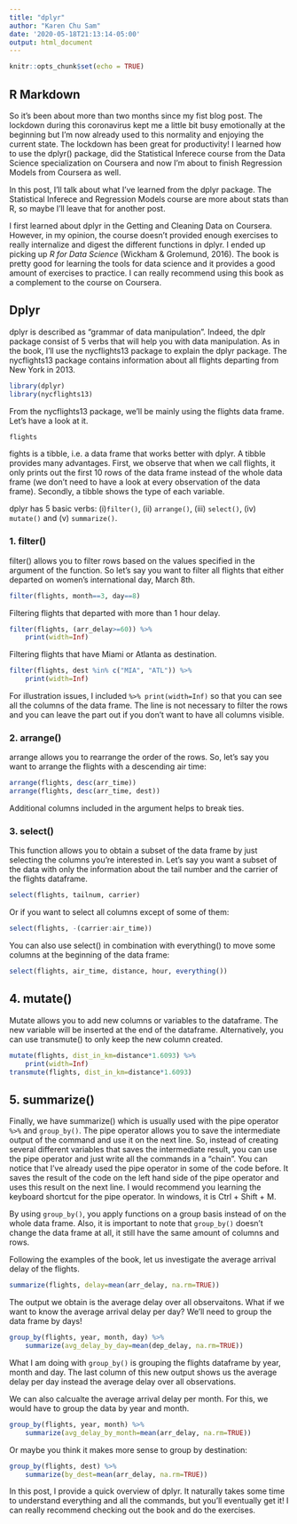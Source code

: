 ```yaml
---
title: "dplyr"
author: "Karen Chu Sam"
date: '2020-05-18T21:13:14-05:00'
output: html_document
---
```


```r
knitr::opts_chunk$set(echo = TRUE)
```

## R Markdown

So it's been about more than two months since my fist blog post. The lockdown during this coronavirus kept me a little bit busy emotionally at the beginning but I'm now already used to this normality and enjoying the current state. The lockdown has been great for productivity! I learned how to use the dplyr() package, did the Statistical Inferece course from the Data Science specialization on Coursera and now I'm about to finish Regression Models from Coursera as well. 

In this post, I'll talk about what I've learned from the dplyr package. The Statistical Inferece and Regression Models course are more about stats than R, so maybe I'll leave that for another post.

I first learned about dplyr in the Getting and Cleaning Data on Coursera. However, in my opinion, the course doesn't provided enough exercises to really internalize and digest the different functions in dplyr. I ended up picking up *R for Data Science* (Wickham & Grolemund, 2016). The book is pretty good for learning the tools for data science and it provides a good amount of exercises to practice. I can really recommend using this book as a complement to the course on Coursera.


## Dplyr

dplyr is described as "grammar of data manipulation". Indeed, the dplr package consist of 5 verbs that will help you with data manipulation. As in the book, I'll use the nycflights13 package to explain the dplyr package. The nycflights13 package contains information about all flights departing from New York in 2013. 

```r
library(dplyr)
library(nycflights13)
```

From the nycflights13 package, we'll be mainly using the flights data frame. Let's have a look at it.
```r
flights
```

fights is a tibble, i.e. a data frame that works better with dplyr. A tibble provides many advantages. First, we observe that when we call flights, it only prints out the first 10 rows of the data frame instead of the whole data frame (we don't need to have a look at every observation of the data frame). Secondly, a tibble shows the type of each variable.

dplyr has 5 basic verbs: (i)`filter()`, (ii) `arrange()`, (iii) `select()`, (iv) `mutate()` and (v) `summarize()`.

### 1. filter()

filter() allows you to filter rows based on the values specified in the argument of the function. So let's say you want to filter all flights that either departed on women's international day, March 8th. 
```r
filter(flights, month==3, day==8)
```

Filtering flights that departed with more than 1 hour delay. 
```r
filter(flights, (arr_delay>=60)) %>% 
    print(width=Inf)
```

Filtering flights that have Miami or Atlanta as destination.
```r
filter(flights, dest %in% c("MIA", "ATL")) %>% 
    print(width=Inf)
```

For illustration issues, I included `%>% print(width=Inf)` so that you can see all the columns of the data frame. The line is not necessary to filter the rows and you can leave the part out if you don't want to have all columns visible.


### 2. arrange()
arrange allows you to rearrange the order of the rows. So, let's say you want to arrange the flights with a descending air time: 
```r
arrange(flights, desc(arr_time))
arrange(flights, desc(arr_time, dest))
```
Additional columns included in the argument helps to break ties.


### 3. select()
This function allows you to obtain a subset of the data frame by just selecting the columns you're interested in. Let's say you want a subset of the data with only the information about the tail number and the carrier of the flights dataframe.
```r
select(flights, tailnum, carrier)
```

Or if you want to select all columns except of some of them:
```r
select(flights, -(carrier:air_time))
```
You can also use select() in combination with everything() to move some columns at the beginning of the data frame:
```r
select(flights, air_time, distance, hour, everything())
```

## 4. mutate()
Mutate allows you to add new columns or variables to the dataframe. The new variable will be inserted at the end of the dataframe. Alternatively, you can use transmute() to only keep the new column created. 
```r
mutate(flights, dist_in_km=distance*1.6093) %>% 
    print(width=Inf)
transmute(flights, dist_in_km=distance*1.6093)
```

## 5. summarize()
Finally, we have summarize() which is usually used with the pipe operator `%>%` and `group_by()`. The pipe operator allows you to save the intermediate output of the command and use it on the next line. So, instead of creating several different variables that saves the intermediate result, you can use the pipe operator and just write all the commands in a "chain". You can notice that I've already used the pipe operator in some of the code before. It saves the result of the code on the left hand side of the pipe operator and uses this result on the next line. I would recommend you learning the keyboard shortcut for the pipe operator. In windows, it is Ctrl + Shift + M.

By using `group_by()`, you apply functions on a group basis instead of on the whole data frame. Also, it is important to note that `group_by()` doesn't change the data frame at all, it still have the same amount of columns and rows. 

Following the examples of the book, let us investigate the average arrival delay of the flights.    
```r
summarize(flights, delay=mean(arr_delay, na.rm=TRUE))
```

The output we obtain is the average delay over all observaitons. 
What if we want to know the average arrival delay per day? We'll need to group the data frame by days! 
```r
group_by(flights, year, month, day) %>% 
    summarize(avg_delay_by_day=mean(dep_delay, na.rm=TRUE))
```

What I am doing with `group_by()` is grouping the flights dataframe by year, month and day. The last column of this new output shows us the average delay per day instead the average delay over all observations.

We can also calcualte the average arrival delay per month. For this, we would have to group the data by year and month. 
```r
group_by(flights, year, month) %>% 
    summarize(avg_delay_by_month=mean(arr_delay, na.rm=TRUE))
```

Or maybe you think it makes more sense to group by destination:

```r
group_by(flights, dest) %>% 
    summarize(by_dest=mean(arr_delay, na.rm=TRUE))
```

In this post, I provide a quick overview of dplyr. It naturally takes some time to understand everything and all the commands, but you'll eventually get it! I can really recommend checking out the book and do the exercises. 

